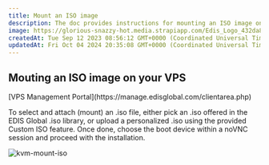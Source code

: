 ```yaml
---
title: Mount an ISO image
description: The doc provides instructions for mounting an ISO image on an EDIS VPS through the VPS Management Portal.
image: https://glorious-snazzy-hot.media.strapiapp.com/Edis_Logo_432da83b15.jpg
createdAt: Tue Sep 12 2023 08:56:12 GMT+0000 (Coordinated Universal Time)
updatedAt: Fri Oct 04 2024 20:35:08 GMT+0000 (Coordinated Universal Time)
---
```



## Mouting an ISO image on your VPS

<Steps>
  <Step title='Log in to your'>
    [VPS Management Portal](https://manage.edisglobal.com/clientarea.php)
  </Step>
  <Step title='Locate your VPS in the Services tab' />
  <Step title='and then click "Mount ISO"...' />
</Steps>

To select and attach (mount) an .iso file, either pick an .iso offered in the EDIS Global .iso library, or upload a personalized .iso using the provided Custom ISO feature. Once done, choose the boot device within a noVNC session and proceed with the installation.

<CtaButton label='VNC, noVNC' link='./enable-vnc-server' />

<CtaButton label='Custom ISO' link='./provide-a-custom-iso-image' />

![kvm-mount-iso](/assets/N2DipmB8Wg86X_7OhkqhX_kvm-mount-iso.png "KVM Mount iso")

